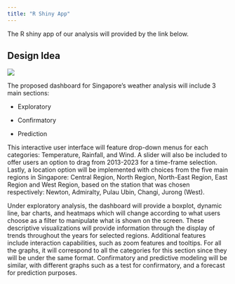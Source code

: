 ```yaml
---
title: "R Shiny App"
---
```


The R shiny app of our analysis will provided by the link below.

## Design Idea

![](images/R shiny design 3.png)

The proposed dashboard for Singapore's weather analysis will include 3 main sections:

-   Exploratory

-   Confirmatory

-   Prediction

This interactive user interface will feature drop-down menus for each categories: Temperature, Rainfall, and Wind. A slider will also be included to offer users an option to drag from 2013-2023 for a time-frame selection. Lastly, a location option will be implemented with choices from the five main regions in Singapore: Central Region, North Region, North-East Region, East Region and West Region, based on the station that was chosen respectively: Newton, Admiralty, Pulau Ubin, Changi, Jurong (West).

Under exploratory analysis, the dashboard will provide a boxplot, dynamic line, bar charts, and heatmaps which will change according to what users choose as a filter to manipulate what is shown on the screen. These descriptive visualizations will provide information through the display of trends throughout the years for selected regions. Additional features include interaction capabilities, such as zoom features and tooltips. For all the graphs, it will correspond to all the categories for this section since they will be under the same format. Confirmatory and predictive modeling will be similar, with different graphs such as a test for confirmatory, and a forecast for prediction purposes.

```         
```

